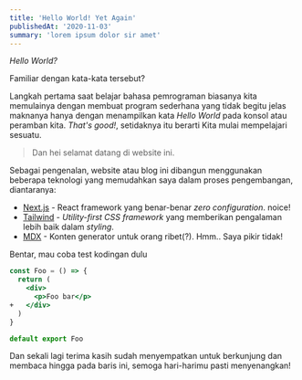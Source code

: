 ```yaml
---
title: 'Hello World! Yet Again'
publishedAt: '2020-11-03'
summary: 'lorem ipsum dolor sir amet'
---
```


_Hello World?_

Familiar dengan kata-kata tersebut?

Langkah pertama saat belajar bahasa pemrograman biasanya kita memulainya dengan membuat program sederhana yang tidak begitu jelas maknanya hanya dengan menampilkan kata _Hello World_ pada konsol atau peramban kita. _That's good!_, setidaknya itu berarti Kita mulai mempelajari sesuatu.

> Dan hei selamat datang di website ini.

Sebagai pengenalan, website atau blog ini dibangun menggunakan beberapa teknologi yang memudahkan saya dalam proses pengembangan, diantaranya:

- [Next.js](https://nextjs.org/) - React framework yang benar-benar _zero configuration_. noice!
- [Tailwind](https://tailwindcss.com/) - _Utility-first CSS framework_ yang memberikan pengalaman lebih baik dalam _styling_.
- [MDX](https://mdxjs.com/) - Konten generator untuk orang ribet(?). Hmm.. Saya pikir tidak!

Bentar, mau coba test kodingan dulu

```jsx:pages/foo.jsx diff {5}
const Foo = () => {
  return (
    <div>
      <p>Foo bar</p>
+   </div>
  )
}

default export Foo
```

Dan sekali lagi terima kasih sudah menyempatkan untuk berkunjung dan membaca hingga pada baris ini, semoga hari-harimu pasti menyenangkan!
